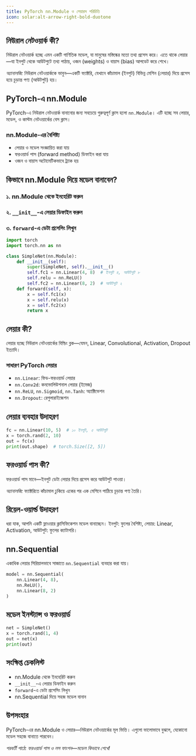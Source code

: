 ```yaml
---
title: PyTorch nn.Module ও লেয়ারস পরিচিতি
icon: solar:alt-arrow-right-bold-duotone
---
```


## নিউরাল নেটওয়ার্ক কী?

নিউরাল নেটওয়ার্ক হচ্ছে এমন একটি গাণিতিক মডেল, যা মানুষের মস্তিষ্কের মতো তথ্য প্রসেস করে। এতে থাকে লেয়ার—যা ইনপুট থেকে আউটপুটে তথ্য পাঠায়, ওজন (weights) ও বায়াস (bias) আপডেট করে শেখে।

_অ্যানালজি:_ নিউরাল নেটওয়ার্ককে ভাবুন—একটি ফ্যাক্টরি, যেখানে কাঁচামাল (ইনপুট) বিভিন্ন মেশিন (লেয়ার) দিয়ে প্রসেস হয়ে চূড়ান্ত পণ্য (আউটপুট) হয়।

## PyTorch-এ nn.Module

PyTorch-এ নিউরাল নেটওয়ার্ক বানানোর জন্য সবচেয়ে গুরুত্বপূর্ণ ক্লাস হলো `nn.Module`। এটি হচ্ছে সব লেয়ার, মডেল, ও কাস্টম নেটওয়ার্কের বেস ক্লাস।

### nn.Module-এর বৈশিষ্ট্য
- লেয়ার ও মডেল সংজ্ঞায়িত করা যায়
- ফরওয়ার্ড পাস (forward method) ডিফাইন করা যায়
- ওজন ও বায়াস অটোমেটিকভাবে ট্র্যাক হয়

## কিভাবে nn.Module দিয়ে মডেল বানাবেন?

### ১. nn.Module থেকে ইনহেরিট করুন
### ২. `__init__`-এ লেয়ার ডিফাইন করুন
### ৩. `forward`-এ ডেটা প্রসেসিং লিখুন

```python
import torch
import torch.nn as nn

class SimpleNet(nn.Module):
    def __init__(self):
        super(SimpleNet, self).__init__()
        self.fc1 = nn.Linear(4, 8)  # ইনপুট ৪, আউটপুট ৮
        self.relu = nn.ReLU()
        self.fc2 = nn.Linear(8, 2)  # আউটপুট ২
    def forward(self, x):
        x = self.fc1(x)
        x = self.relu(x)
        x = self.fc2(x)
        return x
```

## লেয়ার কী?

লেয়ার হচ্ছে নিউরাল নেটওয়ার্কের বিল্ডিং ব্লক—যেমন, Linear, Convolutional, Activation, Dropout ইত্যাদি।

### সাধারণ PyTorch লেয়ার
- `nn.Linear`: ফিড-ফরওয়ার্ড লেয়ার
- `nn.Conv2d`: কনভোলিউশনাল লেয়ার (ইমেজ)
- `nn.ReLU`, `nn.Sigmoid`, `nn.Tanh`: অ্যাক্টিভেশন
- `nn.Dropout`: রেগুলারাইজেশন

## লেয়ার ব্যবহার উদাহরণ
```python
fc = nn.Linear(10, 5)  # ১০ ইনপুট, ৫ আউটপুট
x = torch.rand(2, 10)
out = fc(x)
print(out.shape)  # torch.Size([2, 5])
```

## ফরওয়ার্ড পাস কী?

ফরওয়ার্ড পাস মানে—ইনপুট ডেটা লেয়ার দিয়ে প্রসেস করে আউটপুট পাওয়া।

_অ্যানালজি:_ ফ্যাক্টরিতে কাঁচামাল ঢুকিয়ে একের পর এক মেশিনে পাঠিয়ে চূড়ান্ত পণ্য তৈরি।

## রিয়েল-ওয়ার্ল্ড উদাহরণ

ধরা যাক, আপনি একটি ফ্লাওয়ার ক্লাসিফিকেশন মডেল বানাচ্ছেন। ইনপুট: ফুলের বৈশিষ্ট্য, লেয়ার: Linear, Activation, আউটপুট: ফুলের ক্যাটাগরি।

## nn.Sequential

একাধিক লেয়ার সিরিয়ালভাবে সাজাতে `nn.Sequential` ব্যবহার করা যায়।

```python
model = nn.Sequential(
    nn.Linear(4, 8),
    nn.ReLU(),
    nn.Linear(8, 2)
)
```

## মডেল ইনস্ট্যান্স ও ফরওয়ার্ড
```python
net = SimpleNet()
x = torch.rand(1, 4)
out = net(x)
print(out)
```

## সংক্ষিপ্ত চেকলিস্ট
- nn.Module থেকে ইনহেরিট করুন
- `__init__`-এ লেয়ার ডিফাইন করুন
- `forward`-এ ডেটা প্রসেসিং লিখুন
- nn.Sequential দিয়ে সহজ মডেল বানান

## উপসংহার

PyTorch-এর nn.Module ও লেয়ার—নিউরাল নেটওয়ার্কের মূল ভিত্তি। এগুলো ভালোভাবে বুঝলে, যেকোনো মডেল সহজে বানাতে পারবেন।

_পরবর্তী পাঠে: ফরওয়ার্ড পাস ও লস ফাংশন—মডেল কিভাবে শেখে!_
